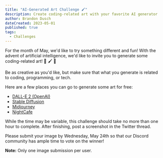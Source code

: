 ```yaml
---
title: "AI-Generated Art Challenge 🖌️"
description: Create coding-related art with your favorite AI generator!
author: Brandon Dusch
dateCreated: 2023-05-01
published: true
tags:
  - Challenges
---
```


For the month of May, we'd like to try something different and fun! With the advent of artificial intelligence, we'd like to invite you to generate some coding-related art! 🤖 🖌️ 🎨

Be as creative as you'd like, but make sure that what you generate is related to coding, programming, or tech.

Here are a few places you can go to generate some art for free:

- <a href="https://openai.com/product/dall-e-2">DALL-E 2 (OpenAI)</a>
- <a href="https://stablediffusionweb.com/">Stable Diffusion</a>
- <a href="https://www.midjourney.com/home/?callbackUrl=%2Fapp%2F">Midjourney</a>
- <a href="https://nightcafe.studio/">NightCafe</a>

While the time may be variable, this challenge should take no more than one hour to complete. After finishing, post a screenshot in the Twitter thread.

Please submit your image by Wednesday, May 24th so that our Discord community has ample time to vote on the winner!

**Note:** Only one image submission per user.
